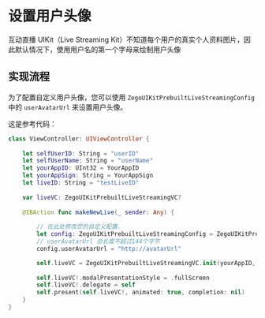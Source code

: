 # 设置用户头像


互动直播 UIKit（Live Streaming Kit）不知道每个用户的真实个人资料图片，因此默认情况下，使用用户名的第一个字母来绘制用户头像

## 实现流程

为了配置自定义用户头像，您可以使用 `ZegoUIKitPrebuiltLiveStreamingConfig` 中的 `userAvatarUrl` 来设置用户头像。

这是参考代码：

```swift
class ViewController: UIViewController {
    
    let selfUserID: String = "userID" 
    let selfUserName: String = "userName"
    let yourAppID: UInt32 = YourAppID
    let yourAppSign: String = YourAppSign
    let liveID: String = "testLiveID"
    
    var liveVC: ZegoUIKitPrebuiltLiveStreamingVC?
    
    @IBAction func makeNewLive(_ sender: Any) {
        
        // 在此处修改您的自定义配置.
        let config: ZegoUIKitPrebuiltLiveStreamingConfig = ZegoUIKitPrebuiltLiveStreamingConfig.host()
        // userAvatarUrl 总长度不超过144个字节
        config.userAvatarUrl = "http://avatarUrl"

        self.liveVC = ZegoUIKitPrebuiltLiveStreamingVC.init(yourAppID, appSign: yourAppSign, userID: selfUserID, userName: self.selfUserName ?? "", liveID: liveID, config: config)
        
        self.liveVC!.modalPresentationStyle = .fullScreen
        self.liveVC!.delegate = self
        self.present(self.liveVC!, animated: true, completion: nil)
    }
}
```
